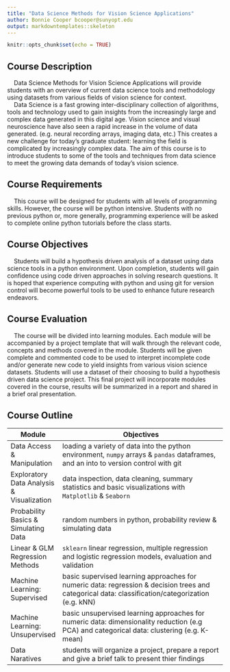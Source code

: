 ```yaml
---
title: "Data Science Methods for Vision Science Applications"
author: Bonnie Cooper bcooper@sunyopt.edu
output: markdowntemplates::skeleton
---
```


```r
knitr::opts_chunk$set(echo = TRUE)
```

## Course Description
&nbsp;&nbsp;&nbsp;&nbsp;Data Science Methods for Vision Science Applications will provide students with an overview of current data science tools and methodology using datasets from various fields of vision science for context.   
&nbsp;&nbsp;&nbsp;&nbsp;Data Science is a fast growing inter-disciplinary collection of algorithms, tools and technology used to gain insights from the increasingly large and complex data generated in this digital age. Vision science and visual neuroscience have also seen a rapid increase in the volume of data generated. (e.g. neural recording arrays, imaging data, etc.) This creates a new challenge for today's graduate student: learning the field is complicated by increasingly complex data. The aim of this course is to introduce students to some of the tools and techniques from data science to meet the growing data demands of today's vision science.

## Course Requirements
&nbsp;&nbsp;&nbsp;&nbsp;This course will be designed for students with all levels of programming skills. However, the course will be python intensive. Students with no previous python or, more generally, programming experience will be asked to complete online python tutorials before the class starts.

## Course Objectives
&nbsp;&nbsp;&nbsp;&nbsp;Students will build a hypothesis driven analysis of a dataset using data science tools in a python environment. Upon completion, students will gain confidence using code driven approaches in solving research questions. It is hoped that experience computing with python and using git for version control will become powerful tools to be used to enhance future research endeavors. 

## Course Evaluation
&nbsp;&nbsp;&nbsp;&nbsp;The course will be divided into learning modules. Each module will be accompanied by a project template that will walk through the relevant code, concepts and methods covered in the module. Students will be given complete and commented code to be used to interpret incomplete code and/or generate new code to yield insights from various vision science datasets.
Students will use a dataset of their choosing to build a hypothesis driven data science project. This final project will incorporate modules covered in the course, results will be summarized in a report and shared in a brief oral presentation.

## Course Outline

| **Module**                                | **Objectives**                                                                                                                                    |
|-------------------------------------------|---------------------------------------------------------------------------------------------------------------------------------------------------|
|         Data Access & Manipulation        | loading a variety of data into the python environment,  `numpy` arrays & `pandas` dataframes, and an into to  version control with git            |
| Exploratory Data Analysis & Visualization | data inspection, data cleaning, summary statistics and basic visualizations with `Matplotlib` & `Seaborn`                                         |
|    Probability Basics & Simulating Data   | random numbers in python, probability review & simulating data                                                                                    |
|      Linear & GLM Regression Methods      | `sklearn` linear regression, multiple regression and logistic regression models, evaluation and validation                                        |
|        Machine Learning: Supervised       | basic supervised learning approaches for numeric data: regression & decision trees and categorical data: classification/categorization (e.g. kNN) |
|       Machine Learning: Unsupervised      | basic unsupervised learning approaches for numeric data: dimensionality reduction (e.g PCA) and categorical data: clustering (e.g. K-mean)        |
|               Data Naratives              | students will organize a project, prepare a report and give a brief talk to present thier findings                                                |